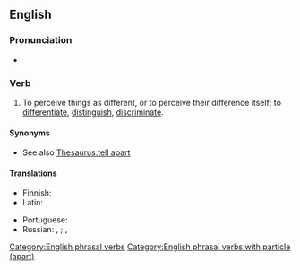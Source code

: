 ==English==

===Pronunciation===
* {{audio|en|En-au-tell apart.ogg|Audio (AU)}}

===Verb===
{{en-verb|tells apart|telling apart|told apart}}

# {{lb|en|idiomatic}} To perceive things as different, or to perceive their difference itself; to [[differentiate]], [[distinguish]], [[discriminate]].
#: {{ux|en|They are identical twins, and if they dress the same, everybody has trouble '''telling''' them '''apart'''.}}

====Synonyms====
* See also [[Thesaurus:tell apart]]

====Translations====
{{trans-top|to distinguish}}
* Finnish: {{t+|fi|erottaa}}
* Latin: {{t|la|internoscō}}
{{trans-mid}}
* Portuguese: {{t+|pt|distinguir}}
* Russian: {{t+|ru|различа́ть|impf}}, {{t+|ru|различи́ть|pf}}; {{t+|ru|отлича́ть|impf}}, {{t+|ru|отличи́ть|pf}}
{{trans-bottom}}

[[Category:English phrasal verbs]]
[[Category:English phrasal verbs with particle (apart)]]